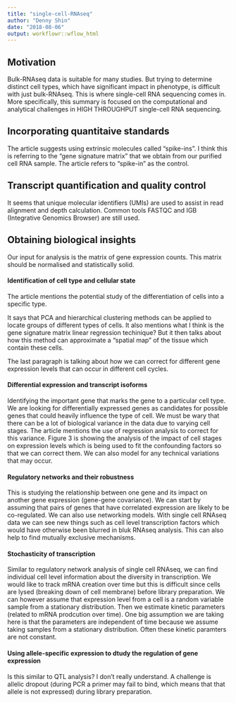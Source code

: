 ---
title: "single-cell-RNAseq"
author: "Denny Shin"
date: "2018-08-06"
output: workflowr::wflow_html
---


## **Motivation**

Bulk-RNAseq data is suitable for many studies. But trying to determine distinct cell types, which have significant impact in phenotype, is difficult with just bulk-RNAseq. This is where single-cell RNA sequencing comes in. More specifically, this summary is focused on the computational and analytical challenges in HIGH THROUGHPUT single-cell RNA sequencing.


## **Incorporating quantitaive standards**

The article suggests using extrinsic molecules called "spike-ins". I think this is referring to the "gene signature matrix" that we obtain from our purified cell RNA sample. The article refers to "spike-in" as the control.

## **Transcript quantification and quality control**

It seems that unique molecular identifiers (UMIs) are used to assist in read alignment and depth calculation. Common tools FASTQC and IGB (Integrative Genomics Browser) are still used. 

## **Obtaining biological insights**

Our input for analysis is the matrix of gene expression counts. This matrix should be normalised and statistically solid.

#### **Identification of cell type and cellular state**

The article mentions the potential study of the differentiation of cells into a specific type.

It says that PCA and hierarchical clustering methods can be applied to locate groups of different types of cells. It also mentions what I think is the gene signature matrix linear regression techinique? But it then talks about how this method can approximate a "spatial map" of the tissue which contain these cells. 

The last paragraph is talking about how we can correct for different gene expression levels that can occur in different cell cycles.


#### **Differential expression and transcript isoforms**

Identifying the important gene that marks the gene to a particular cell type. We are looking for differentially expressed genes as candidates for possible genes that could heavily influence the type of cell. We must be wary that there can be a lot of biological variance in the data due to varying cell stages. The article mentions the use of regression analysis to correct for this variance. Figure 3 is showing the analysis of the impact of cell stages on expression levels which is being used to fit the confounding factors so that we can correct them. We can also model for any technical variations that may occur. 

#### **Regulatory networks and their robustness**

This is studying the relationship between one gene and its impact on another gene expression (gene-gene covariance). We can start by assuming that pairs of genes that have correlated expression are likely to be co-regulated. We can also use networking models. With single cell RNAseq data we can see new things such as cell level transcription factors which would have otherwise been blurred in bluk RNAseq analysis. This can also help to find mutually exclusive mechanisms.

#### **Stochasticity of transcription**

Similar to regulatory network analysis of single cell RNAseq, we can find individual cell level information about the diversity in transcription. We would like to track mRNA creation over time but this is difficult since cells are lysed (breaking down of cell membrane) before library preparation. We can however assume that expression level from a cell is a random variable sample from a stationary distribution. Then we estimate kinetic parameters (related to mRNA prodcution over time). One big assumption we are taking here is that the parameters are independent of time because we assume taking samples from a stationary distribution. Often these kinetic paramters are not constant.

#### **Using allele-specific expression to dtudy the regulation of gene expression**

Is this similar to QTL analysis? I don't really understand. A challenge is allelic dropout (during PCR a primer may fail to bind, which means that that allele is not expressed) during library preparation.


